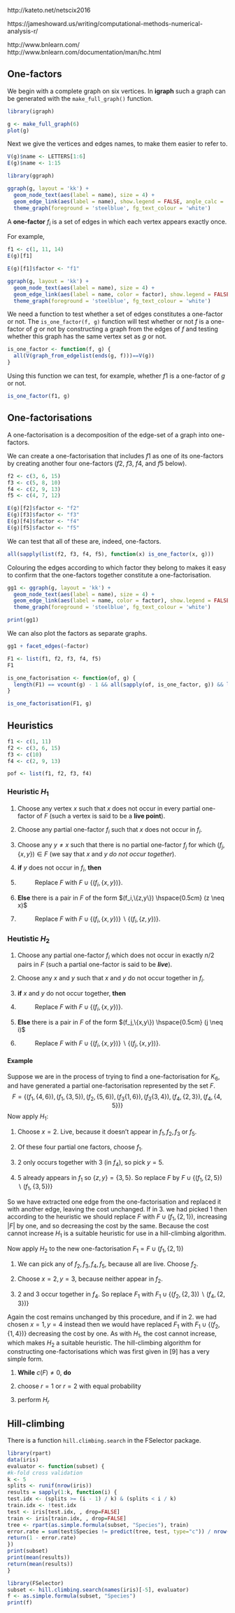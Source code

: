 http://kateto.net/netscix2016

https://jameshoward.us/writing/computational-methods-numerical-analysis-r/

http://www.bnlearn.com/
http://www.bnlearn.com/documentation/man/hc.html

## One-factors

We begin with a complete graph on six vertices. In **igraph** such a graph can
be generated with the `make_full_graph()` function.

```r
library(igraph)

g <- make_full_graph(6)
plot(g)
```

Next we give the vertices and edges names, to make them easier to refer to.

```r
V(g)$name <- LETTERS[1:6]
E(g)$name <- 1:15
```

```r
library(ggraph)

ggraph(g, layout = 'kk') + 
  geom_node_text(aes(label = name), size = 4) +
  geom_edge_link(aes(label = name), show.legend = FALSE, angle_calc = 'along', label_dodge = unit(3.0, 'mm'), label_push = unit(-6.0, 'mm'), start_cap = circle(4, 'mm'), end_cap = circle(4, 'mm'), label_colour = "blue") +
  theme_graph(foreground = 'steelblue', fg_text_colour = 'white')
```

A **one-factor** $f_i$ is a set of edges in which each vertex appears
exactly once.

For example,

```r
f1 <- c(1, 11, 14)
E(g)[f1]
```

```r
E(g)[f1]$factor <- "f1"

ggraph(g, layout = 'kk') + 
  geom_node_text(aes(label = name), size = 4) +
  geom_edge_link(aes(label = name, color = factor), show.legend = FALSE, angle_calc = 'along', label_dodge = unit(2.5, 'mm'), label_push = unit(-6.0, 'mm'), start_cap = circle(4, 'mm'), end_cap = circle(4, 'mm'), label_colour = "blue") +
  theme_graph(foreground = 'steelblue', fg_text_colour = 'white')
```

We need a function to test whether a set of edges constitutes a one-factor or
not. The `is_one_factor(f, g)` function will test whether or not $f$ is a one-factor
of $g$ or not by constructing a graph from the edges of $f$ and testing whether
this graph has the same vertex set as $g$ or not.

```r
is_one_factor <- function(f, g) {
  all(V(graph_from_edgelist(ends(g, f)))==V(g))
} 
```

Using this function we can test, for example, whether $f1$ is a one-factor of
$g$ or not.

```r
is_one_factor(f1, g)
```

## One-factorisations

A one-factorisation is a decomposition of the edge-set of a graph into
one-factors.

We can create a one-factorisation that includes $f1$ as one of its one-factors
by creating another four one-factors ($f2$, $f3$, $f4$, and $f5$ below).

```r
f2 <- c(3, 6, 15)
f3 <- c(5, 8, 10)
f4 <- c(2, 9, 13)
f5 <- c(4, 7, 12)

E(g)[f2]$factor <- "f2"
E(g)[f3]$factor <- "f3"
E(g)[f4]$factor <- "f4"
E(g)[f5]$factor <- "f5"
```

We can test that all of these are, indeed, one-factors.

```r
all(sapply(list(f2, f3, f4, f5), function(x) is_one_factor(x, g)))
```

Colouring the edges according to which factor they belong to makes it easy to
confirm that the one-factors together constitute a one-factorisation.

```r
gg1 <- ggraph(g, layout = 'kk') + 
  geom_node_text(aes(label = name), size = 4) +
  geom_edge_link(aes(label = name, color = factor), show.legend = FALSE, angle_calc = 'along', label_dodge = unit(2.5, 'mm'), label_push = unit(-6.0, 'mm'), start_cap = circle(4, 'mm'), end_cap = circle(4, 'mm'), label_colour = "blue") +
  theme_graph(foreground = 'steelblue', fg_text_colour = 'white')

print(gg1)
```

We can also plot the factors as separate graphs.

```r
gg1 + facet_edges(~factor)
```

```r
F1 <- list(f1, f2, f3, f4, f5)
F1
```

```r
is_one_factorisation <- function(of, g) {
  length(F1) == vcount(g) - 1 && all(sapply(of, is_one_factor, g)) && length(difference(E(g), E(g)[unlist(of)])) == 0
}
```

```r
is_one_factorisation(F1, g)
```

## Heuristics

```r
f1 <- c(1, 11)
f2 <- c(3, 6, 15)
f3 <- c(10)
f4 <- c(2, 9, 13)

pof <- list(f1, f2, f3, f4)
```


### Heuristic $H_{1}$

1.  Choose any vertex $x$ such that $x$ does not occur in every partial
    one-factor of $F$ (such a vertex is said to be a **live point**).

2.  Choose any partial one-factor $f_i$ such that $x$ does not occur in
    $f_i$.

3.  Choose any $y \neq x$ such that there is no partial one-factor $f_j$
    for which $(f_j,\{x,y\}) \in F$ (we say that $x$ and $y$ *do not
    occur together*).

4.  **if** $y$ does not occur in $f_i$, **then**

5.  $\hspace{1cm}$ Replace $F$ with $F \cup \{(f_i,\{x,y\})\}$.

6.  **Else** there is a pair in $F$ of the form
    $(f_i,\{z,y\}) \hspace{0.5cm} (z \neq x)$

7.  $\hspace{1cm}$ Replace $F$ with $F \cup \{(f_i,\{x,y\})\} \backslash
     \{(f_i,\{z,y\})\}$.

### Heutistic $H_{2}$

1.  Choose any partial one-factor $f_i$ which does not occur in exactly
    $n/2$ pairs in $F$ (such a partial one-factor is said to be
    ***live***).

2.  Choose any $x$ and $y$ such that $x$ and $y$ do not occur together
    in $f_i$.

3.  **if** $x$ and $y$ do not occur together, **then**

4.  $\hspace{1cm}$ Replace $F$ with $F \cup \{(f_i,\{x,y\})\}$.

5.  **Else** there is a pair in $F$ of the form
    $(f_j,\{x,y\}) \hspace{0.5cm} (j \neq i)$

6.  $\hspace{1cm}$ Replace $F$ with $F \cup \{(f_i,\{x,y\})\} \backslash
     \{(f_j,\{x,y\})\}$.

#### Example

Suppose we are in the process of trying to find a one-factorisation for
$K_6$, and have generated a partial one-factorisation represented by the
set $F$.
$$F=\{(f_1,\{4,6\}),(f_1,\{3,5\}),(f_2,\{5,6\}),(f_3\{1,6\}), (f_3\{3,4\}),(f_4,\{2,3\}),(f_4,\{4,5\})\}$$
Now apply $H_1$:

1.  Choose $x=2$. Live, because it doesn’t appear in $f_1,f_2,f_3$ or
    $f_5$.

2.  Of these four partial one factors, choose $f_1$.

3.  2 only occurs together with 3 (in $f_4$), so pick $y=5$.

4.  5 already appears in $f_1$ so $\{z,y\}=\{3,5\}$. So replace $F$ by
    $F \cup \{(f_1,\{2,5\}) \backslash (f_1,\{3,5\})\}$

So we have extracted one edge from the one-factorisation and replaced it
with another edge, leaving the cost unchanged.
If in 3. we had picked 1 then according to the heuristic we should
replace $F$ with $F \cup (f_1,\{2,1\})$, increasing $|F|$ by one, and so
decreasing the cost by the same. Because the cost cannot increase $H_1$
is a suitable heuristic for use in a hill-climbing algorithm.

Now apply $H_2$ to the new one-factorisation $F_1=F \cup (f_1,\{2,1\})$

1.  We can pick any of $f_2, f_3, f_4, f_5$, because all are live.
    Choose $f_2$.

2.  Choose $x=2, y=3$, because neither appear in $f_2$.

3.  2 and 3 occur together in $f_4$. So replace $F_1$ with
    $F_1 \cup \{(f_2,\{2,3\}) \backslash (f_4,\{2,3\})\}$

Again the cost remains unchanged by this procedure, and if in 2. we had
chosen $x=1,y=4$ instead then we would have replaced $F_1$ with
$F_1 \cup \{(f_2,\{1,4\})\}$ decreasing the cost by one. As with $H_1$,
the cost cannot increase, which makes $H_2$ a suitable heuristic.
The hill-climbing algorithm for constructing one-factorisations which
was first given in [9] has a very simple form.

1.  **While** $c(F) \neq 0$, **do**

2.  choose $r=1$ or $r=2$ with equal probability

3.  perform $H_r$


## Hill-climbing

There is a function `hill.climbing.search` in the FSelector package.

```r
library(rpart)
data(iris)
evaluator <- function(subset) {
#k-fold cross validation
k <- 5
splits <- runif(nrow(iris))
results = sapply(1:k, function(i) {
test.idx <- (splits >= (i - 1) / k) & (splits < i / k)
train.idx <- !test.idx
test <- iris[test.idx, , drop=FALSE]
train <- iris[train.idx, , drop=FALSE]
tree <- rpart(as.simple.formula(subset, "Species"), train)
error.rate = sum(test$Species != predict(tree, test, type="c")) / nrow(test)
return(1 - error.rate)
})
print(subset)
print(mean(results))
return(mean(results))
}

library(FSelector)
subset <- hill.climbing.search(names(iris)[-5], evaluator)
f <- as.simple.formula(subset, "Species")
print(f)
```













